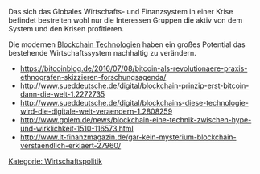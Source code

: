Das sich das Globales Wirtschafts- und Finanzsystem in einer Krise befindet bestreiten wohl nur die Interessen Gruppen die aktiv von dem System und den Krisen profitieren.

Die modernen [https://de.wikipedia.org/wiki/Block_Chain  Blockchain Technologien] haben ein großes Potential das bestehende Wirtschaftssystem nachhaltig zu verändern.

* https://bitcoinblog.de/2016/07/08/bitcoin-als-revolutionaere-praxis-ethnografen-skizzieren-forschungsagenda/
* http://www.sueddeutsche.de/digital/blockchain-prinzip-erst-bitcoin-dann-die-welt-1.2272735
* http://www.sueddeutsche.de/digital/blockchains-diese-technologie-wird-die-digitale-welt-veraendern-1.2808259
* http://www.golem.de/news/blockchain-eine-technik-zwischen-hype-und-wirklichkeit-1510-116573.html
* http://www.it-finanzmagazin.de/gar-kein-mysterium-blockchain-verstaendlich-erklaert-27960/

[[Kategorie: Wirtschaftspolitik]]